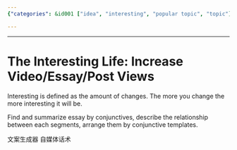 ```yaml
---
{"categories": &id001 ["idea", "interesting", "popular topic", "topic"], "category": "Content Creation", "date": "2022-05-16 04:35:09", "description": "This article provides insights on enhancing content interest through various techniques like incorporating changes, utilizing conjunctives to summarize essays, and understanding interrelationships between segments. Additionally, it explores AI-driven content generation for social media platforms.", "tags": *id001, "title": "The Interesting Life"}

---
```


------

# The Interesting Life: Increase Video/Essay/Post Views

Interesting is defined as the amount of changes. The more you change the more interesting it will be.

Find and summarize essay by conjunctives, describe the relationship between each segments, arrange them by conjunctive templates.

文案生成器 自媒体话术

